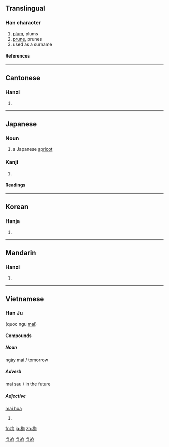 {{see|楳}}
==Translingual==

===Han character===
{{Han char|rn=75|rad=木|as=07|sn=11|four=4895<sub>7</sub>|canj=木人田卜 (DOWY)|ids=⿰[[木]][[毎]]}}

# [[plum]], plums
# [[prune]], prunes
# used as a surname

====References====
{{Han ref|kx=0528.080|dkj=14795|dj=0916.230|hdz=21215.130|uh=6885|ud=26757|bh=B1F6|bd=45558}}

----

==Cantonese==

===Hanzi===
{{yue-hanzi|jyut=|y=mui4}}

# {{defn|Cantonese}}

----

==Japanese==

===Noun===
{{ja-noun|k|hira=うめ|rom=ume}}

# a Japanese [[apricot]]

===Kanji===
{{ja-kanji|grade=4|rs=木07}}

# {{defn|Japanese}}

====Readings====
{{ja-readings|on=[[ばい]] (bai)|kun=[[うめ]] (ume)}}

[[Category:1000 Japanese basic words|うめ]]
[[Category:ja:Fruits|うめ]]
[[Category:ja:Trees|うめ]]

----

==Korean==

===Hanja===
{{ko-hanja|hangeul=[[매]]|eumhun=|rv=mae|mr=mae|y=may}}

# {{defn|Korean}}

----

==Mandarin==

===Hanzi===
{{cmn-hanzi|pin=[[méi]] ([[mei2]])|wg=mei<sup>2</sup>}}

# {{defn|Mandarin}}

----

==Vietnamese==

===Han Ju===
{{rfc-header|Han Ju}}
{{vi-hantu}} (quoc ngu [[mai]])

====Compounds====

=====Noun=====
ngày mai / tomorrow

=====Adverb=====
mai sau / in the future

=====Adjective=====
[http://vi.wiktionary.org/wiki/mai_hoa mai hoa]

# {{defn|Vietnamese}}

[[fr:梅]]
[[ja:梅]]
[[zh:梅]]